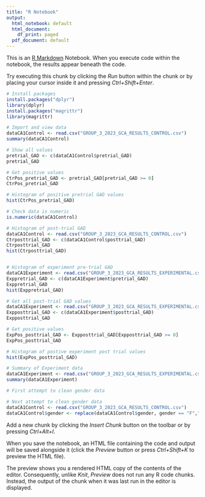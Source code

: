 ```yaml
---
title: "R Notebook"
output:
  html_notebook: default
  html_document:
    df_print: paged
  pdf_document: default
---
```


This is an [R Markdown](http://rmarkdown.rstudio.com) Notebook. When you execute code within the notebook, the results appear beneath the code. 

Try executing this chunk by clicking the *Run* button within the chunk or by placing your cursor inside it and pressing *Ctrl+Shift+Enter*. 
```r
# Install packages
install.packages("dplyr")
library(dplyr)
install.packages("magrittr")
library(magrittr)

```

```r
# Import and view data
dataCA1Control <- read.csv("GROUP_3_2023_GCA_RESULTS_CONTROL.csv")
summary(dataCA1Control)

```


```r
# Show all values
pretrial_GAD <- c(dataCA1Control$pretrial_GAD)
pretrial_GAD

```


```r
# Get positive values
CtrPos_pretrial_GAD <- pretrial_GAD[pretrial_GAD >= 0]
CtrPos_pretrial_GAD

```


```r
# Histogram of positive pretrial GAD values
hist(CtrPos_pretrial_GAD)

```
```r
# Check data is numeric
is.numeric(dataCA1Control)

```
```r
# Histogram of post-trial GAD
dataCA1Control <- read.csv("GROUP_3_2023_GCA_RESULTS_CONTROL.csv")
Ctrposttrial_GAD <- c(dataCA1Control$posttrial_GAD)
Ctrposttrial_GAD
hist(Ctrposttrial_GAD)



```
```r
# Histogram of experiment pre-trial GAD
dataCA1Experiment <- read.csv("GROUP_3_2023_GCA_RESULTS_EXPERIMENTAL.csv")
Exppretrial_GAD <- c(dataCA1Experiment$pretrial_GAD)
Exppretrial_GAD
hist(Exppretrial_GAD)

```


```r
# Get all post-trial GAD values
dataCA1Experiment <- read.csv("GROUP_3_2023_GCA_RESULTS_EXPERIMENTAL.csv")
Expposttrial_GAD <- c(dataCA1Experiment$posttrial_GAD)
Expposttrial_GAD

```
```r
# Get positive values
ExpPos_posttrial_GAD <- Expposttrial_GAD[Expposttrial_GAD >= 0]
ExpPos_posttrial_GAD
```
```r
# Histogram of postive experiment post trial values
hist(ExpPos_posttrial_GAD)

```

```r
# Summary of Experiment data
dataCA1Experiment <- read.csv("GROUP_3_2023_GCA_RESULTS_EXPERIMENTAL.csv")
summary(dataCA1Experiment)
```

```r
# First attempt to clean gender data

```
```r
# Next attempt to clean gender data
dataCA1Control <- read.csv("GROUP_3_2023_GCA_RESULTS_CONTROL.csv")
dataCA1Control$gender <- replace(dataCA1Control$gender, gender == "F","female")

```


Add a new chunk by clicking the *Insert Chunk* button on the toolbar or by pressing *Ctrl+Alt+I*.

When you save the notebook, an HTML file containing the code and output will be saved alongside it (click the *Preview* button or press *Ctrl+Shift+K* to preview the HTML file).

The preview shows you a rendered HTML copy of the contents of the editor. Consequently, unlike *Knit*, *Preview* does not run any R code chunks. Instead, the output of the chunk when it was last run in the editor is displayed.
